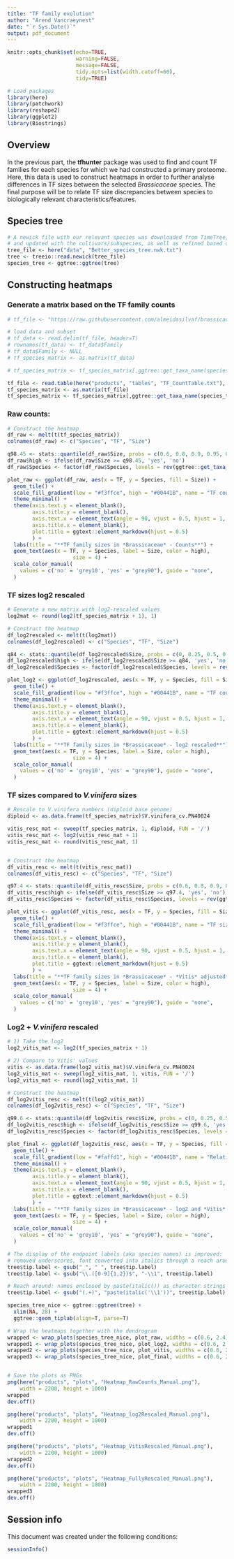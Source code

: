 ```yaml
---
title: "TF family evolution"
author: "Arend Vancraeynest"
date: "`r Sys.Date()`"
output: pdf_document
---
```


```r
knitr::opts_chunk$set(echo=TRUE,
                      warning=FALSE, 
                      message=FALSE,
                      tidy.opts=list(width.cutoff=60),
                      tidy=TRUE)
```

```r
# Load packages
library(here)
library(patchwork)
library(reshape2)
library(ggplot2)
library(Biostrings)
```

## Overview

In the previous part, the **tfhunter** package was used to find and count TF families for each species for which we had constructed a primary proteome.
Here, this data is used to construct heatmaps in order to further analyse differences in TF sizes between the selected *Brassicaceae* species. The final purpose will be to relate TF size discrepancies between species to biologically relevant characteristics/features.

## Species tree

```r
# A newick file with our relevant species was downloaded from TimeTree,
# and updated with the cultivars/subspecies, as well as refined based on the scientific literature
tree_file <- here("data", "Better_species_tree.nwk.txt")
tree <- treeio::read.newick(tree_file)
species_tree <- ggtree::ggtree(tree)

```


## Constructing heatmaps
### Generate a matrix based on the TF family counts
```r

# tf_file <- "https://raw.githubusercontent.com/almeidasilvaf/brassicaceae_tfs/main/products/tables/tf_families_per_species.tsv"

# load data and subset
# tf_data <- read.delim(tf_file, header=T)
# rownames(tf_data) <- tf_data$Family
# tf_data$Family <- NULL
# tf_species_matrix <- as.matrix(tf_data)

# tf_species_matrix <- tf_species_matrix[,ggtree::get_taxa_name(species_tree)]
```

```r
tf_file <- read.table(here("products", "tables", "TF_CountTable.txt"), header = T)
tf_species_matrix <- as.matrix(tf_file)
tf_species_matrix <- tf_species_matrix[,ggtree::get_taxa_name(species_tree)]
```



### Raw counts:
```r
# Construct the heatmap
df_raw <- melt(t(tf_species_matrix))
colnames(df_raw) <- c("Species", "TF", "Size")

q98.45 <- stats::quantile(df_raw$Size, probs = c(0.6, 0.8, 0.9, 0.95, 0.9845, 1), na.rm = TRUE)[5]
df_raw$high <- ifelse(df_raw$Size >= q98.45, 'yes', 'no')
df_raw$Species <- factor(df_raw$Species, levels = rev(ggtree::get_taxa_name(species_tree)))

plot_raw <- ggplot(df_raw, aes(x = TF, y = Species, fill = Size)) +
  geom_tile() +
  scale_fill_gradient(low = "#f3ffce", high = "#00441B", name = "TF count") +
  theme_minimal() +
  theme(axis.text.y = element_blank(),
        axis.title.y = element_blank(),
        axis.text.x = element_text(angle = 90, vjust = 0.5, hjust = 1, face = "bold"),
        axis.title.x = element_blank(),
        plot.title = ggtext::element_markdown(hjust = 0.5)
        ) + 
  labs(title = "**TF family sizes in *Brassicaceae* - Counts**") +
  geom_text(aes(x = TF, y = Species, label = Size, color = high),
                     size = 4) +
  scale_color_manual(
    values = c('no' = 'grey10', 'yes' = "grey90"), guide = "none",
  )

```


### TF sizes log2 rescaled
```r
# Generate a new matrix with log2-rescaled values
log2mat <- round(log2(tf_species_matrix + 1), 1)

# Construct the heatmap
df_log2rescaled <- melt(t(log2mat))
colnames(df_log2rescaled) <- c("Species", "TF", "Size")

q84 <- stats::quantile(df_log2rescaled$Size, probs = c(0, 0.25, 0.5, 0.75, 0.84, 1), na.rm = TRUE)[5]
df_log2rescaled$high <- ifelse(df_log2rescaled$Size >= q84, 'yes', 'no')
df_log2rescaled$Species <- factor(df_log2rescaled$Species, levels = rev(ggtree::get_taxa_name(species_tree)))

plot_log2 <- ggplot(df_log2rescaled, aes(x = TF, y = Species, fill = Size)) +
  geom_tile() +
  scale_fill_gradient(low = "#f3ffce", high = "#00441B", name = "TF count\n(log2)") +
  theme_minimal() +
  theme(axis.text.y = element_blank(),
        axis.title.y = element_blank(),
        axis.text.x = element_text(angle = 90, vjust = 0.5, hjust = 1, face = "bold"),
        axis.title.x = element_blank(),
        plot.title = ggtext::element_markdown(hjust = 0.5)
        ) + 
  labs(title = "**TF family sizes in *Brassicaceae* - log2 rescaled**") +
  geom_text(aes(x = TF, y = Species, label = Size, color = high),
                     size = 4) +
  scale_color_manual(
    values = c('no' = 'grey10', 'yes' = "grey90"), guide = "none",
  )
```


### TF sizes compared to *V.vinifera* sizes
```r
# Rescale to V.vinifera numbers (diploid base genome)
diploid <- as.data.frame(tf_species_matrix)$V.vinifera_cv.PN40024

vitis_resc_mat <- sweep(tf_species_matrix, 1, diploid, FUN = '/')
vitis_resc_mat <- log2(vitis_resc_mat + 1)
vitis_resc_mat <- round(vitis_resc_mat, 1)


# Construct the heatmap
df_vitis_resc <- melt(t(vitis_resc_mat))
colnames(df_vitis_resc) <- c("Species", "TF", "Size")

q97.4 <- stats::quantile(df_vitis_resc$Size, probs = c(0.6, 0.8, 0.9, 0.95, 0.974, 1), na.rm = TRUE)[5]
df_vitis_resc$high <- ifelse(df_vitis_resc$Size >= q97.4, 'yes', 'no')
df_vitis_resc$Species <- factor(df_vitis_resc$Species, levels = rev(ggtree::get_taxa_name(species_tree)))

plot_vitis <- ggplot(df_vitis_resc, aes(x = TF, y = Species, fill = Size)) +
  geom_tile() +
  scale_fill_gradient(low = "#f3ffce", high = "#00441B", name = "TF size\n(log2)") +
  theme_minimal() +
  theme(axis.text.y = element_blank(),
        axis.title.y = element_blank(),
        axis.text.x = element_text(angle = 90, vjust = 0.5, hjust = 1, face = "bold"),
        axis.title.x = element_blank(),
        plot.title = ggtext::element_markdown(hjust = 0.5)
        ) + 
  labs(title = "**TF family sizes in *Brassicaceae* - *Vitis* adjusted**") +
  geom_text(aes(x = TF, y = Species, label = Size, color = high),
                     size = 4) +
  scale_color_manual(
    values = c('no' = 'grey10', 'yes' = "grey90"), guide = "none",
  )

```


### Log2 + *V.vinifera* rescaled
```r
# 1) Take the log2
log2_vitis_mat <- log2(tf_species_matrix + 1)

# 2) Compare to Vitis' values
vitis <- as.data.frame(log2_vitis_mat)$V.vinifera_cv.PN40024
log2_vitis_mat <- sweep(log2_vitis_mat, 1, vitis, FUN = '/')
log2_vitis_mat <- round(log2_vitis_mat, 1)

# Construct the heatmap
df_log2vitis_resc <- melt(t(log2_vitis_mat))
colnames(df_log2vitis_resc) <- c("Species", "TF", "Size")

q99.6 <- stats::quantile(df_log2vitis_resc$Size, probs = c(0, 0.25, 0.5, 0.75, 0.996, 1), na.rm = TRUE)[5]
df_log2vitis_resc$high <- ifelse(df_log2vitis_resc$Size >= q99.6, 'yes', 'no')
df_log2vitis_resc$Species <- factor(df_log2vitis_resc$Species, levels = rev(ggtree::get_taxa_name(species_tree)))

plot_final <- ggplot(df_log2vitis_resc, aes(x = TF, y = Species, fill = Size)) +
  geom_tile() +
  scale_fill_gradient(low = "#faffd1", high = "#00441B", name = "Relative\nTF family\nsize") +
  theme_minimal() +
  theme(axis.text.y = element_blank(),
        axis.title.y = element_blank(),
        axis.text.x = element_text(angle = 90, vjust = 0.5, hjust = 1, face = "bold"),
        axis.title.x = element_blank(),
        plot.title = ggtext::element_markdown(hjust = 0.5)
        ) + 
  labs(title = "**TF family sizes in *Brassicaceae* - log2 and *Vitis* rescaled**") +
  geom_text(aes(x = TF, y = Species, label = Size, color = high),
                     size = 4) +
  scale_color_manual(
    values = c('no' = 'grey10', 'yes' = "grey90"), guide = "none",
  )
```


```r
# The display of the endpoint labels (aka species names) is improved:
# removed underscores, font converted into italics through a reach around
tree$tip.label <- gsub("_", " ", tree$tip.label)
tree$tip.label <- gsub("\\.([0-9]{1,2})$", "-\\1", tree$tip.label)

# Reach around: names enclosed by paste(italic()) as character strings and later within ggtree function parsed
tree$tip.label <- gsub("(.+)", "paste(italic('\\1'))", tree$tip.label)

species_tree_nice <- ggtree::ggtree(tree) +
  xlim(NA, 28) +
  ggtree::geom_tiplab(align=T, parse=T)

# Wrap the heatmaps together with the dendrogram
wrapped <- wrap_plots(species_tree_nice, plot_raw, widths = c(0.6, 2.4))
wrapped1 <- wrap_plots(species_tree_nice, plot_log2, widths = c(0.6, 2.4))
wrapped2 <- wrap_plots(species_tree_nice, plot_vitis, widths = c(0.6, 2.4))
wrapped3 <- wrap_plots(species_tree_nice, plot_final, widths = c(0.6, 2.4))


# Save the plots as PNGs
png(here("products", "plots", "Heatmap_RawCounts_Manual.png"),
    width = 2200, height = 1000)
wrapped
dev.off()

png(here("products", "plots", "Heatmap_log2Rescaled_Manual.png"),
    width = 2200, height = 1000)
wrapped1
dev.off()

png(here("products", "plots", "Heatmap_VitisRescaled_Manual.png"),
    width = 2200, height = 1000)
wrapped2
dev.off()

png(here("products", "plots", "Heatmap_FullyRescaled_Manual.png"),
    width = 2200, height = 1000)
wrapped3
dev.off()
```


## Session info

This document was created under the following conditions:

```r
sessionInfo()
```
